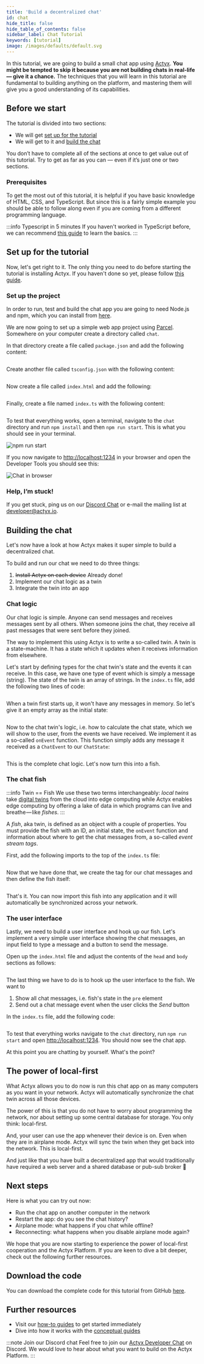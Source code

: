 ```yaml
---
title: 'Build a decentralized chat'
id: chat
hide_title: false
hide_table_of_contents: false
sidebar_label: Chat Tutorial
keywords: [tutorial]
image: /images/defaults/default.svg
---
```


<!-- markdownlint-disable MD025 -->

In this tutorial, we are going to build a small chat app using [Actyx](/docs/conceptual/overview). **You might be tempted to skip it because you are not building chats in real-life — give it a chance.** The techniques that you will learn in this tutorial are fundamental to building anything on the platform, and mastering them will give you a good understanding of its capabilities.

## Before we start

The tutorial is divided into two sections:

- We will get [set up for the tutorial](#set-up-for-the-tutorial)
- We will get to it and [build the chat](#building-the-chat)

You don’t have to complete all of the sections at once to get value out of this tutorial. Try to get as far as you can — even if it’s just one or two sections.

### Prerequisites

To get the most out of this tutorial, it is helpful if you have basic knowledge of HTML, CSS, and TypeScript. But since this is a fairly simple example you should be able to follow along even if you are coming from a different programming language.

:::info Typescript in 5 minutes
If you haven't worked in TypeScript before, we can recommend [this guide](https://www.typescriptlang.org/docs/handbook/typescript-in-5-minutes.html) to learn the basics.
:::

## Set up for the tutorial

Now, let's get right to it. The only thing you need to do before starting the tutorial is installing Actyx. If you haven't done so yet, please follow [this guide](../how-to/local-development/install-actyx.mdx).

### Set up the project

In order to run, test and build the chat app you are going to need Node.js and npm, which you can install from [here](https://nodejs.org/en/).

We are now going to set up a simple web app project using [Parcel](https://parceljs.org/). Somewhere on your computer create a directory called `chat`.

In that directory create a file called `package.json` and add the following content:

```json file=../../../../third-party/chat/package.json

```

Create another file called `tsconfig.json` with the following content:

```json file=../../../../third-party/chat/tsconfig.json

```

Now create a file called `index.html` and add the following:

```html file=../../../../third-party/chat/index-1.html

```

Finally, create a file named `index.ts` with the following content:

```ts file=../../../../third-party/chat/index-1.ts

```

To test that everything works, open a terminal, navigate to the `chat` directory and run `npm install` and then `npm run start`. This is what you should see in your terminal.

![npm run start](/images/tutorials/chat-tutorial/chat-npm-run-start-post-setup.png)

If you now navigate to [http://localhost:1234](http://localhost:1234) in your browser and open the Developer Tools you should see this:

![Chat in browser](/images/tutorials/chat-tutorial/chat-setup-in-browser.png)

### Help, I’m stuck!

If you get stuck, ping us on our [Discord Chat](https://discord.gg/262yJhc) or e-mail the mailing list at [developer@actyx.io](mailto:developer@actyx.io).

## Building the chat

Let's now have a look at how Actyx makes it super simple to build a decentralized chat.

To build and run our chat we need to do three things:

1. ~~Install Actyx on each device~~ Already done!
1. Implement our chat logic as a twin
1. Integrate the twin into an app

### Chat logic

Our chat logic is simple. Anyone can send messages and receives messages sent by all others. When someone joins the chat, they receive all past messages that were sent before they joined.

The way to implement this using Actyx is to write a so-called twin. A twin is a state-machine. It has a state which it updates when it receives information from elsewhere.

Let's start by defining types for the chat twin's state and the events it can receive. In this case, we have one type of event which is simply a message (string). The state of the twin is an array of strings. In the `index.ts` file, add the following two lines of code:

```ts file=../../../../third-party/chat/index.ts#[event-and-state]

```

When a twin first starts up, it won't have any messages in memory. So let's give it an empty array as the initial state:

```ts file=../../../../third-party/chat/index.ts#[initial-state]

```

Now to the chat twin's logic, i.e. how to calculate the chat state, which we will show to the user, from the events we have received. We implement it as a so-called `onEvent` function. This function simply adds any message it received as a `ChatEvent` to our `ChatState`:

```ts file=../../../../third-party/chat/index.ts#[on-event]

```

This is the complete chat logic. Let's now turn this into a fish.

### The chat fish

:::info Twin == Fish
We use these two terms interchangeably:
_local twins_ take [digital twins](https://en.wikipedia.org/wiki/Digital_twin) from the cloud into edge computing while
Actyx enables edge computing by offering a lake of data in which programs can live and breathe — like _fishes_.
:::

A _fish_, aka twin, is defined as an object with a couple of properties. You must provide the fish with an ID, an initial state, the `onEvent` function and information about where to get the chat messages from, a so-called _event stream tags_.

First, add the following imports to the top of the `index.ts` file:

```ts file=../../../../third-party/chat/index.ts#[import]

```

Now that we have done that, we create the tag for our chat messages and then define the fish itself:

```ts file=../../../../third-party/chat/index.ts#[fish]

```

That's it. You can now import this fish into any application and it will automatically be synchronized across your network.

### The user interface

Lastly, we need to build a user interface and hook up our fish. Let's implement a very simple user interface showing the chat messages, an input field to type a message and a button to send the message.

Open up the `index.html` file and adjust the contents of the `head` and `body` sections as follows:

```html file=../../../../third-party/chat/index.html

```

The last thing we have to do is to hook up the user interface to the fish. We want to

1. Show all chat messages, i.e. fish's state in the `pre` element
1. Send out a chat message event when the user clicks the _Send_ button

In the `index.ts` file, add the following code:

```ts file=../../../../third-party/chat/index.ts#[pond]

```

To test that everything works navigate to the `chat` directory, run `npm run start` and open [http://localhost:1234](http://localhost:1234). You should now see the chat app.

At this point you are chatting by yourself. What's the point?

## The power of local-first

What Actyx allows you to do now is run this chat app on as many computers as you want in your network. Actyx will automatically synchronize the chat twin across all those devices.

The power of this is that you do not have to worry about programming the network, nor about setting up some central database for storage. You only think: local-first.

And, your user can use the app whenever their device is on. Even when they are in airplane mode. Actyx will sync the twin when they get back into the network. This is local-first.

And just like that you have built a decentralized app that would traditionally have required a web server and a shared database or pub-sub broker 🎉

## Next steps

Here is what you can try out now:

- Run the chat app on another computer in the network
- Restart the app: do you see the chat history?
- Airplane mode: what happens if you chat while offline?
- Reconnecting: what happens when you disable airplane mode again?

We hope that you are now starting to experience the power of local-first cooperation and the Actyx Platform. If you are keen to dive a bit deeper, check out the following further resources.

## Download the code

You can download the complete code for this tutorial from GitHub [here](https://github.com/Actyx/chat-app-tutorial).

## Further resources

- Visit our [how-to guides](../how-to/overview.mdx) to get started immediately
- Dive into how it works with the [conceptual guides](../conceptual/overview.mdx)

:::note Join our Discord chat
Feel free to join our [Actyx Developer Chat](https://discord.gg/4RZpTqmPgC) on Discord. We would love to hear about what you want to build on the Actyx Platform.
:::

<!-- markdownlint-disable MD025 -->

